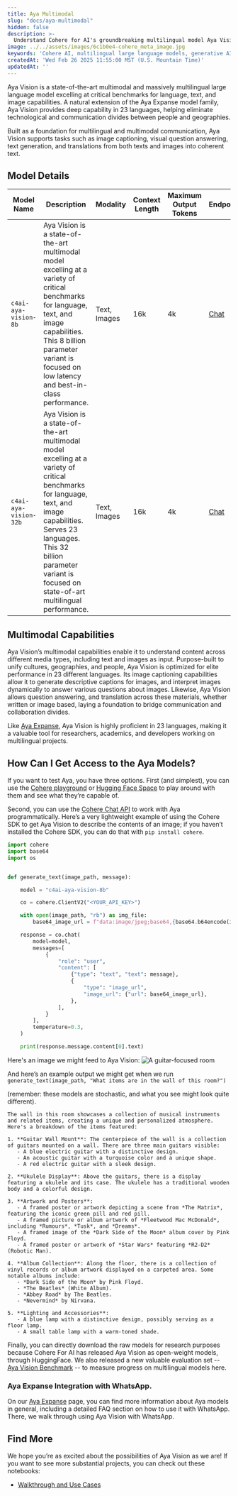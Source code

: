 ```yaml
---
title: Aya Multimodal
slug: "docs/aya-multimodal"
hidden: false
description: >-
  Understand Cohere for AI's groundbreaking multilingual model Aya Vision, a state-of-the-art multimodal language model excelling at multiple tasks.
image: ../../assets/images/6c1b0e4-cohere_meta_image.jpg
keywords: 'Cohere AI, multilingual large language models, generative AI'
createdAt: 'Wed Feb 26 2025 11:55:00 MST (U.S. Mountain Time)'
updatedAt: ''
---
```


Aya Vision is a state-of-the-art multimodal and massively multilingual large language model excelling at critical benchmarks for language, text, and image capabilities. A natural extension of the Aya Expanse model family, Aya Vision provides deep capability in 23 languages, helping eliminate technological and communication divides between people and geographies.

Built as a foundation for multilingual and multimodal communication, Aya Vision supports tasks such as image captioning, visual question answering, text generation, and translations from both texts and images into coherent text.

## Model Details
| Model Name               | Description                                                                                                                                                                                                                                             | Modality        | Context Length | Maximum Output Tokens | Endpoints                                            |
|--------------------------|---------------------------------------------------------------------------------------------------------------------------------------------------------------------------------------------------------------------------------------------------------|-----------------|----------------|-----------------------|------------------------------------------------------|
| `c4ai-aya-vision-8b`     | Aya Vision is a state-of-the-art multimodal model excelling at a variety of critical benchmarks for language, text, and image capabilities. This 8 billion parameter variant is focused on low latency and best-in-class performance.                   | Text, Images    | 16k            | 4k                    | [Chat](/reference/chat)                              |
| `c4ai-aya-vision-32b`    | Aya Vision is a state-of-the-art multimodal model excelling at a variety of critical benchmarks for language, text, and image capabilities. Serves 23 languages. This 32 billion parameter variant is focused on state-of-art multilingual performance. | Text, Images    | 16k            | 4k                    | [Chat](/reference/chat)                              |

## Multimodal Capabilities
Aya Vision’s multimodal capabilities enable it to understand content across different media types, including text and images as input. Purpose-built to unify cultures, geographies, and people, Aya Vision is optimized for elite performance in 23 different languages. Its image captioning capabilities allow it to generate descriptive captions for images, and interpret images dynamically to answer various questions about images. Likewise, Aya Vision allows question answering, and translation across these materials, whether written or image based, laying a foundation to bridge communication and collaboration divides.

Like [Aya Expanse](https://docs.cohere.com/docs/aya), Aya Vision is highly proficient in 23 languages, making it a valuable tool for researchers, academics, and developers working on multilingual projects.

## How Can I Get Access to the Aya Models?
If you want to test Aya, you have three options. First (and simplest), you can use the [Cohere playground](https://dashboard.cohere.com/playground/chat) or [Hugging Face Space](https://huggingface.co/spaces/CohereForAI/aya_expanse) to play around with them and see what they’re capable of.

Second, you can use the [Cohere Chat API](https://docs.cohere.com/v2/docs/chat-api) to work with Aya programmatically. Here’s a very lightweight example of using the Cohere SDK to get Aya Vision to describe the contents of an image; if you haven’t installed the Cohere SDK, you can do that with `pip install cohere`.

```python PYTHON
import cohere
import base64
import os


def generate_text(image_path, message):

    model = "c4ai-aya-vision-8b"

    co = cohere.ClientV2("<YOUR_API_KEY>")

    with open(image_path, "rb") as img_file:
        base64_image_url = f"data:image/jpeg;base64,{base64.b64encode(img_file.read()).decode('utf-8')}"

    response = co.chat(
        model=model,
        messages=[
            {
                "role": "user",
                "content": [
                    {"type": "text", "text": message},
                    {
                        "type": "image_url",
                        "image_url": {"url": base64_image_url},
                    },
                ],
            }
        ],
        temperature=0.3,
    )

    print(response.message.content[0].text)
```

Here's an image we might feed to Aya Vision:
![A guitar-focused room](../../assets/images/guitar_room.png)

And here’s an example output we might get when we run `generate_text(image_path, "What items are in the wall of this room?")` 

(remember: these models are stochastic, and what you see might look quite different).

```
The wall in this room showcases a collection of musical instruments and related items, creating a unique and personalized atmosphere. Here's a breakdown of the items featured:

1. **Guitar Wall Mount**: The centerpiece of the wall is a collection of guitars mounted on a wall. There are three main guitars visible:
   - A blue electric guitar with a distinctive design.
   - An acoustic guitar with a turquoise color and a unique shape.
   - A red electric guitar with a sleek design.

2. **Ukulele Display**: Above the guitars, there is a display featuring a ukulele and its case. The ukulele has a traditional wooden body and a colorful design.

3. **Artwork and Posters**:
   - A framed poster or artwork depicting a scene from *The Matrix*, featuring the iconic green pill and red pill.
   - A framed picture or album artwork of *Fleetwood Mac McDonald*, including *Rumours*, *Tusk*, and *Dreams*.
   - A framed image of the *Dark Side of the Moon* album cover by Pink Floyd.
   - A framed poster or artwork of *Star Wars* featuring *R2-D2* (Robotic Man).

4. **Album Collection**: Along the floor, there is a collection of vinyl records or album artwork displayed on a carpeted area. Some notable albums include:
   - *Dark Side of the Moon* by Pink Floyd.
   - *The Beatles* (White Album).
   - *Abbey Road* by The Beatles.
   - *Nevermind* by Nirvana.

5. **Lighting and Accessories**:
   - A blue lamp with a distinctive design, possibly serving as a floor lamp.
   - A small table lamp with a warm-toned shade.
```

Finally, you can directly download the raw models for research purposes because Cohere For AI has released Aya Vision as open-weight models, through HuggingFace. We also released a new valuable evaluation set -- [Aya Vision Benchmark](https://huggingface.co/datasets/CohereForAI/AyaVisionBench) -- to measure progress on multilingual models here. 

### Aya Expanse Integration with WhatsApp.

On our [Aya Expanse](https://docs.cohere.com/docs/aya) page, you can find more information about Aya models in general, including a detailed FAQ section on how to use it with WhatsApp. There, we walk through using Aya Vision with WhatsApp.

## Find More
We hope you’re as excited about the possibilities of Aya Vision as we are! If you want to see more substantial projects, you can check out these notebooks:

- [Walkthrough and Use Cases](https://docs.cohere.com/page/aya-vision-intro)

